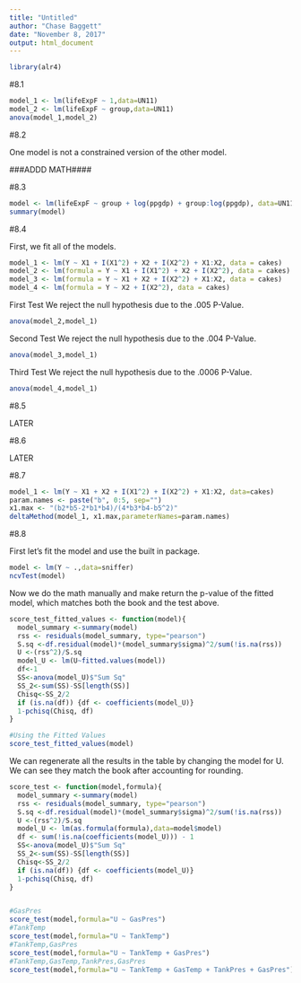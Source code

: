 ```yaml
---
title: "Untitled"
author: "Chase Baggett"
date: "November 8, 2017"
output: html_document
---
```


```r
library(alr4)
```

#8.1

```r
model_1 <- lm(lifeExpF ~ 1,data=UN11)
model_2 <- lm(lifeExpF ~ group,data=UN11)
anova(model_1,model_2)
```
#8.2

One model is not a constrained version of the other model. 

###ADDD MATH####

#8.3
```r
model <- lm(lifeExpF ~ group + log(ppgdp) + group:log(ppgdp), data=UN11)
summary(model)
```

#8.4

First, we fit all of the models.
```r
model_1 <- lm(Y ~ X1 + I(X1^2) + X2 + I(X2^2) + X1:X2, data = cakes)
model_2 <- lm(formula = Y ~ X1 + I(X1^2) + X2 + I(X2^2), data = cakes)
model_3 <- lm(formula = Y ~ X1 + X2 + I(X2^2) + X1:X2, data = cakes)
model_4 <- lm(formula = Y ~ X2 + I(X2^2), data = cakes)
```

First Test
We reject the null hypothesis due to the .005 P-Value.
```r
anova(model_2,model_1)
```

Second Test
We reject the null hypothesis due to the .004 P-Value.
```r
anova(model_3,model_1)
```

Third Test
We reject the null hypothesis due to the .0006 P-Value.
```r
anova(model_4,model_1)
```

#8.5

LATER

#8.6

LATER

#8.7

```r
model_1 <- lm(Y ~ X1 + X2 + I(X1^2) + I(X2^2) + X1:X2, data=cakes)
param.names <- paste("b", 0:5, sep="")
x1.max <- "(b2*b5-2*b1*b4)/(4*b3*b4-b5^2)"
deltaMethod(model_1, x1.max,parameterNames=param.names)
```

#8.8

First let's fit the model and use the built in package. 
```r
model <- lm(Y ~ .,data=sniffer)
ncvTest(model)
```

Now we do the math manually and make return the p-value of the fitted model, which matches both the book and the test above. 

```r
score_test_fitted_values <- function(model){
  model_summary <-summary(model)
  rss <- residuals(model_summary, type="pearson")
  S.sq <-df.residual(model)*(model_summary$sigma)^2/sum(!is.na(rss))
  U <-(rss^2)/S.sq
  model_U <- lm(U~fitted.values(model))
  df<-1
  SS<-anova(model_U)$"Sum Sq"
  SS_2<-sum(SS)-SS[length(SS)]
  Chisq<-SS_2/2
  if (is.na(df)) {df <- coefficients(model_U)}
  1-pchisq(Chisq, df)
}

#Using the Fitted Values
score_test_fitted_values(model)
```

We can regenerate all the results in the table by changing the model for U. We can see they match the book after accounting for rounding. 

```r
score_test <- function(model,formula){
  model_summary <-summary(model)
  rss <- residuals(model_summary, type="pearson")
  S.sq <-df.residual(model)*(model_summary$sigma)^2/sum(!is.na(rss))
  U <-(rss^2)/S.sq
  model_U <- lm(as.formula(formula),data=model$model)
  df <- sum(!is.na(coefficients(model_U))) - 1
  SS<-anova(model_U)$"Sum Sq"
  SS_2<-sum(SS)-SS[length(SS)]
  Chisq<-SS_2/2
  if (is.na(df)) {df <- coefficients(model_U)}
  1-pchisq(Chisq, df)
}


#GasPres
score_test(model,formula="U ~ GasPres")
#TankTemp
score_test(model,formula="U ~ TankTemp")
#TankTemp,GasPres
score_test(model,formula="U ~ TankTemp + GasPres")
#TankTemp,GasTemp,TankPres,GasPres
score_test(model,formula="U ~ TankTemp + GasTemp + TankPres + GasPres")
```
